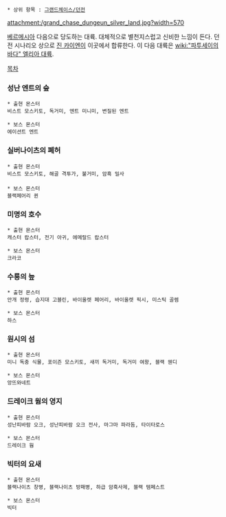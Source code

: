  * 상위 항목 : [[그랜드체이스/던전]]

attachment:/grand_chase_dungeun_silver_land.jpg?width=570

[[베르메시아]] 다음으로 당도하는 대륙. 대체적으로 별천지스럽고 신비한 느낌이 든다. 던전 시나리오 상으로 [[진 카이엔]]이 이곳에서 합류한다. 이 다음 대륙은 [[wiki:"파투세이의 바다" 엘리아 대륙]].

[[목차]]
=== 성난 엔트의 숲 ===
 * 출현 몬스터
 비스트 모스키토, 독거미, 엔트 미니미, 변질된 엔트

 * 보스 몬스터
 에이션트 엔트

=== 실버나이츠의 폐허 ===
 * 출현 몬스터
 비스트 모스키토, 해골 격투가, 불거미, 암흑 밀사
 
 * 보스 몬스터
 블랙페어리 퀸

=== 미명의 호수 ===
 * 출현 몬스터
 캐스터 랍스터, 전기 아귀, 에메랄드 랍스터

 * 보스 몬스터
 크라코

=== 수룡의 늪 ===
 * 출현 몬스터
 안개 정령, 습지대 고블린, 바이올렛 페어리, 바이올렛 픽시, 미스틱 골렘

 * 보스 몬스터
 하스

=== 원시의 섬 ===
 * 출현 몬스터
 미니 독충 식물, 포이즌 모스키토, 새끼 독거미, 독거미 여왕, 블랙 웬디

 * 보스 몬스터
 앙뜨와네트

=== 드레이크 웜의 영지 ===
 * 출현 몬스터
 성난피바람 오크, 성난피바람 오크 전사, 마그마 파라돔, 타이타로스

 * 보스 몬스터
 드레이크 웜

=== 빅터의 요새 ===
 * 출현 몬스터
 블랙나이츠 창병, 블랙나이츠 방패병, 하급 암흑사제, 블랙 템페스트

 * 보스 몬스터
 빅터

